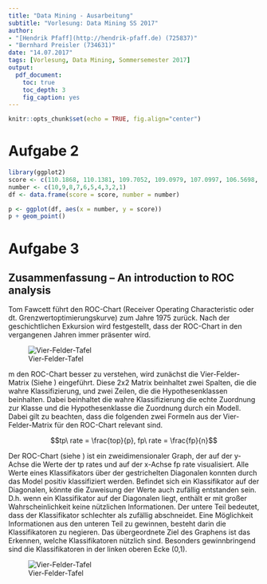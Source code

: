 ```yaml
---
title: "Data Mining - Ausarbeitung"
subtitle: "Vorlesung: Data Mining SS 2017"
author: 
- "[Hendrik Pfaff](http://hendrik-pfaff.de) (725837)"
- "Bernhard Preisler (734631)"
date: "14.07.2017"
tags: [Vorlesung, Data Mining, Sommersemester 2017]
output:
  pdf_document:
    toc: true
    toc_depth: 3
    fig_caption: yes
---
```


```r
knitr::opts_chunk$set(echo = TRUE, fig.align="center")
```

\newpage
# Aufgabe 2
```r
library(ggplot2)
score <- c(110.1868, 110.1381, 109.7052, 109.0979, 107.0997, 106.5698, 100.6671, 95.4420, 88.9431, 81.3070)
number <- c(10,9,8,7,6,5,4,3,2,1)
df <- data.frame(score = score, number = number)

p <- ggplot(df, aes(x = number, y = score))
p + geom_point()


```

\newpage
# Aufgabe 3
## Zusammenfassung – An introduction to ROC analysis

Tom Fawcett führt den ROC-Chart (Receiver Operating Characteristic oder dt. Grenzwertoptimierungskurve) zum Jahre 1975 zurück. Nach der geschichtlichen Exkursion wird festgestellt, dass der ROC-Chart in den vergangenen Jahren immer präsenter wird.

![Vier-Felder-Tafel \label{fig:four-field-matrix}](figures/four-field-matrix-tp-fp.PNG)

m den ROC-Chart besser zu verstehen, wird zunächst die Vier-Felder-Matrix (Siehe \autoref{fig:four-field-matrix}) eingeführt. Diese 2x2 Matrix beinhaltet zwei Spalten, die die wahre Klassifizierung, und zwei Zeilen, die die Hypothesenklassen beinhalten. Dabei beinhaltet die wahre Klassifizierung die echte Zuordnung zur Klasse und die Hypothesenklasse die Zuordnung durch ein Modell. Dabei gilt zu beachten, dass die folgenden zwei Formeln aus der Vier-Felder-Matrix für den ROC-Chart relevant sind.

$$tp\ rate = \frac{top}{p}, fp\ rate = \frac{fp}{n}$$

Der ROC-Chart (siehe \autoref{fig:roc-graph}) ist ein zweidimensionaler Graph, der auf der y-Achse die Werte der tp rates und auf der x-Achse fp rate visualisiert. Alle Werte eines Klassifikators über der gestrichelten Diagonalen konnten durch das Model positiv klassifiziert werden. Befindet sich ein Klassifikator auf der Diagonalen, könnte die Zuweisung der Werte auch zufällig entstanden sein. D.h. wenn ein Klassifikator auf der Diagonalen liegt, enthält er mit großer Wahrscheinlichkeit keine nützlichen Informationen. Der untere Teil bedeutet, dass der Klassifikator schlechter als zufällig abschneidet. Eine Möglichkeit Informationen aus den unteren Teil zu gewinnen, besteht darin die Klassifikatoren zu negieren. Das übergeordnete Ziel des Graphens ist das Erkennen, welche Klassifikatoren nützlich sind. Besonders gewinnbringend sind die Klassifikatoren in der linken oberen Ecke (0,1).

![Vier-Felder-Tafel \label{fig:roc-graph}](figures/roc_graph.PNG)